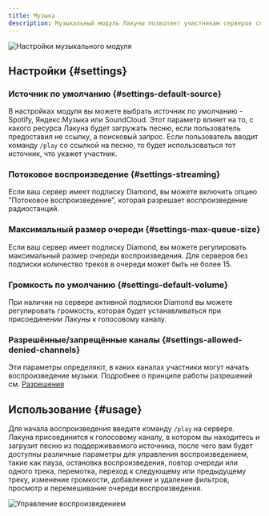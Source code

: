 ```yaml
---
title: Музыка
description: Музыкальный модуль Лакуны позволяет участникам серверов слушать любимую музыку, не покидая голосовой канал
---
```


![Настройки музыкального модуля](../../static/img/music-in-dashboard.png)

## Настройки \{#settings}

### Источник по умолчанию \{#settings-default-source}

В настройках модуля вы можете выбрать источник по умолчанию - Spotify, Яндекс.Музыка или SoundCloud. Этот параметр влияет на то, с какого ресурса Лакуна будет загружать песню, если пользователь предоставил не ссылку, а поисковый запрос. Если пользователь вводит команду `/play` со ссылкой на песню, то будет использоваться тот источник, что укажет участник.

### Потоковое воспроизведение \{#settings-streaming}

Если ваш сервер имеет подписку Diamond, вы можете включить опцию "Потоковое воспроизведение", которая разрешает воспроизведение радиостанций.

### Максимальный размер очереди \{#settings-max-queue-size}

Если ваш сервер имеет подписку Diamond, вы можете регулировать максимальный размер очереди воспроизведения. Для серверов без подписки количество треков в очереди может быть не более 15.

### Громкость по умолчанию \{#settings-default-volume}

При наличии на сервере активной подписки Diamond вы можете регулировать громкость, которая будет устанавливаться при присоединении Лакуны к голосовому каналу.

### Разрешённые/запрещённые каналы \{#settings-allowed-denied-channels}

Эти параметры определяют, в каких каналах участники могут начать воспроизведение музыки. Подробнее о принципе работы разрешений см. [Разрешения](../guides/permissions.mdx)

## Использование \{#usage}

Для начала воспроизведения введите команду `/play` на сервере. Лакуна присоединится к голосовому каналу, в котором вы находитесь и загрузит песню из поддерживаемого источника, после чего вам будет доступны различные параметры для управления воспроизведением, такие как пауза, остановка воспроизведения, повтор очереди или одного трека, перемотка, переход к следующему или предыдущему треку, изменение громкости, добавление и удаление фильтров, просмотр и перемешивание очереди воспроизведения.

![Управление воспроизведением](../../static/img/music-controls.png)
